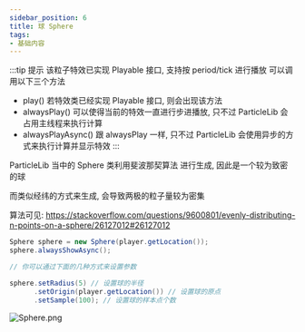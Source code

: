 ```yaml
---
sidebar_position: 6
title: 球 Sphere
tags:
- 基础内容
---
```

:::tip 提示
该粒子特效已实现 Playable 接口, 支持按 period/tick 进行播放 可以调用以下三个方法

- play() 若特效类已经实现 Playable 接口, 则会出现该方法
- alwaysPlay() 可以使得当前的特效一直进行步进播放, 只不过 ParticleLib 会占用主线程来执行计算
- alwaysPlayAsync() 跟 alwaysPlay 一样, 只不过 ParticleLib 会使用异步的方式来执行计算并显示特效
:::

ParticleLib 当中的 Sphere 类利用斐波那契算法 进行生成, 因此是一个较为致密的球

而类似经纬的方式来生成, 会导致两极的粒子量较为密集

算法可见: https://stackoverflow.com/questions/9600801/evenly-distributing-n-points-on-a-sphere/26127012#26127012

```java
Sphere sphere = new Sphere(player.getLocation());
sphere.alwaysShowAsync();

// 你可以通过下面的几种方式来设置参数

sphere.setRadius(5) // 设置球的半径
      .setOrigin(player.getLocation()) // 设置球的原点
      .setSample(100); // 设置球的样本点个数
```

![Sphere.png](https://i.loli.net/2020/11/02/uaWmdFpIcvogl4O.png)
